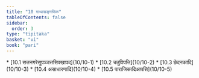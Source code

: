 ```yaml
---
title: "10 गाथासङ्गणिक"
tableOfContents: false
sidebar:
  order: 3
type: "tipitaka"
basket: "vi"
book: "pari"
---
```



<DynamicBreadcrumb />



<TableOfContents book="pari" section="10">
* [10.1 सत्तनगरेसुपञ्ञत्तसिक्खापद](10/10-1)
* [10.2 चतुविपत्ति](10/10-2)
* [10.3 छेदनकादि](10/10-3)
* [10.4 असाधारणादि](10/10-4)
* [10.5 पाराजिकादिआपत्ति](10/10-5)
</TableOfContents>